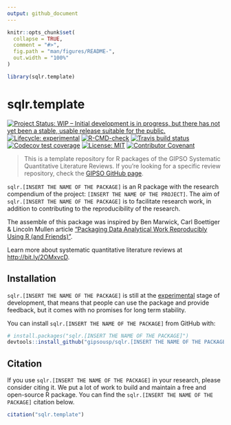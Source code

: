 ```yaml
---
output: github_document
---
```


<!-- README.md is generated from README.Rmd. Please edit that file -->

```r
knitr::opts_chunk$set(
  collapse = TRUE,
  comment = "#>",
  fig.path = "man/figures/README-",
  out.width = "100%"
)

library(sqlr.template)
```

# sqlr.template

<!-- badges: start -->
[![Project Status: WIP – Initial development is in progress, but there has not yet been a stable, usable release suitable for the public.](https://www.repostatus.org/badges/latest/wip.svg)](https://www.repostatus.org/#wip)
[![Lifecycle: experimental](https://img.shields.io/badge/lifecycle-experimental-orange.svg)](https://lifecycle.r-lib.org/articles/stages.html#experimental)
[![R-CMD-check](https://github.com/gipsousp/sqlr.template/workflows/R-CMD-check/badge.svg)](https://github.com/gipsousp/sqlr.template/actions)
[![Travis build status](https://travis-ci.com/gipsousp/sqlr.template.svg?branch=main)](https://travis-ci.com/gipsousp/sqlr.template)
[![Codecov test coverage](https://codecov.io/gh/gipsousp/sqlr.template/branch/main/graph/badge.svg)](https://codecov.io/gh/gipsousp/sqlr.template?branch=main)
[![License: MIT](https://img.shields.io/badge/license-MIT-green)](https://choosealicense.com/licenses/mit/)
[![Contributor Covenant](https://img.shields.io/badge/Contributor%20Covenant-v2.0%20adopted-ff69b4.svg)](https://gipsousp.github.io/mctq/CODE_OF_CONDUCT.html)
<!-- badges: end -->

> This is a template repository for R packages of the GIPSO Systematic Quantitative Literature Reviews. If you're looking for a specific review repository, check the [GIPSO GitHub page](https://github.com/gipsousp).

`sqlr.[INSERT THE NAME OF THE PACKAGE]` is an R package with the research compendium of the project: `[INSERT THE NAME OF THE PROJECT]`. The aim of `sqlr.[INSERT THE NAME OF THE PACKAGE]` is to facilitate research work, in addition to contributing to the reproducibility of the research.

The assemble of this package was inspired by Ben Marwick, Carl Boettiger & Lincoln Mullen article ["Packaging Data Analytical Work Reproducibly Using R (and Friends)"](https://doi.org/10.1080/00031305.2017.1375986).

Learn more about systematic quantitative literature reviews at <http://bit.ly/2OMxvcD>.

## Installation

`sqlr.[INSERT THE NAME OF THE PACKAGE]` is still at the [experimental](https://lifecycle.r-lib.org/articles/stages.html#experimental) stage of development, that means that people can use the package and provide feedback, but it comes with no promises for long term stability.

You can install `sqlr.[INSERT THE NAME OF THE PACKAGE]` from GitHub with:

``` r
# install.packages("sqlr.[INSERT THE NAME OF THE PACKAGE]")
devtools::install_github("gipsousp/sqlr.[INSERT THE NAME OF THE PACKAGE]", dependencies = TRUE)
```

## Citation

If you use `sqlr.[INSERT THE NAME OF THE PACKAGE]` in your research, please consider citing it. We put a lot of work to build and maintain a free and open-source R package. You can find the `sqlr.[INSERT THE NAME OF THE PACKAGE]` citation below.

```r
citation("sqlr.template")
```
